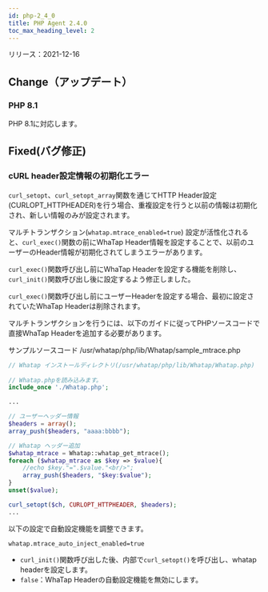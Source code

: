 ```yaml
---
id: php-2_4_0
title: PHP Agent 2.4.0
toc_max_heading_level: 2
---
```



リリース：2021-12-16

## Change（アップデート）

### PHP 8.1

PHP 8.1に対応します。

## Fixed(バグ修正)

### cURL header設定情報の初期化エラー

`curl_setopt`、`curl_setopt_array`関数を通じてHTTP Header設定(CURLOPT_HTTPHEADER)を行う場合、重複設定を行うと以前の情報は初期化され、新しい情報のみが設定されます。 

マルチトランザクション(`whatap.mtrace_enabled=true`) 設定が活性化されると、`curl_exec()`関数の前にWhaTap Header情報を設定することで、以前のユーザーのHeader情報が初期化されてしまうエラーがあります。 

`curl_exec()`関数呼び出し前にWhaTap Headerを設定する機能を削除し、`curl_init()`関数呼び出し後に設定するよう修正しました。 

`curl_exec()`関数呼び出し前にユーザーHeaderを設定する場合、最初に設定されていたWhaTap Headerは削除されます。 

マルチトランザクションを行うには、以下のガイドに従ってPHPソースコードで直接WhaTap Headerを追加する必要があります。 

サンプルソースコード /usr/whatap/php/lib/Whatap/sample_mtrace.php

```php title='php'
// Whatap インストールディレクトリ(/usr/whatap/php/lib/Whatap/Whatap.php)
  
// Whatap.phpを読み込みます。 
include_once './Whatap.php';

...

// ユーザーヘッダー情報
$headers = array();
array_push($headers, "aaaa:bbbb");

// Whatap ヘッダー追加 
$whatap_mtrace = Whatap::whatap_get_mtrace();
foreach ($whatap_mtrace as $key => $value){
	//echo $key."=".$value."<br/>";
	array_push($headers, "$key:$value");
}
unset($value);

curl_setopt($ch, CURLOPT_HTTPHEADER, $headers);
...
```

以下の設定で自動設定機能を調整できます。 

`whatap.mtrace_auto_inject_enabled=true`  

-   `curl_init()`関数呼び出した後、内部で`curl_setopt()`を呼び出し、whatap headerを設定します。
-   `false`：WhaTap Headerの自動設定機能を無効にします。 
